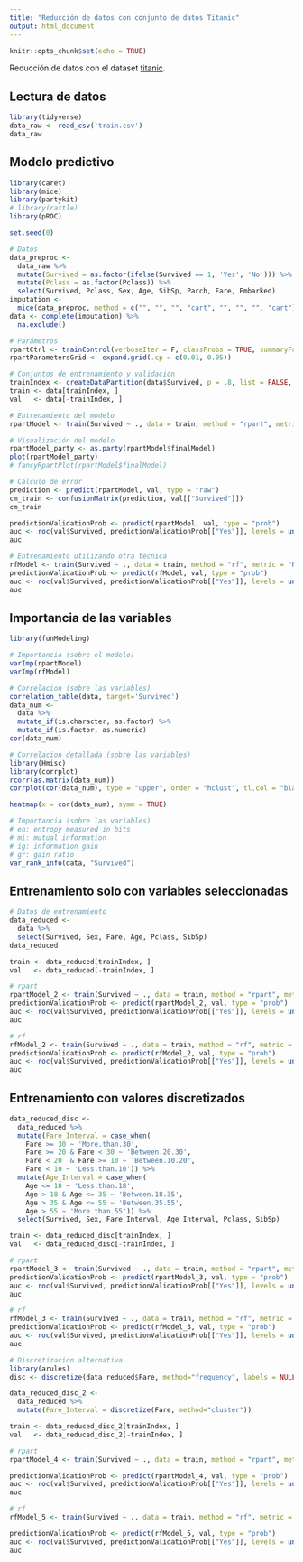 ```yaml
---
title: "Reducción de datos con conjunto de datos Titanic"
output: html_document
---
```


```r
knitr::opts_chunk$set(echo = TRUE)
```

Reducción de datos con el dataset [titanic](https://www.kaggle.com/c/titanic/).

## Lectura de datos
```r
library(tidyverse)
data_raw <- read_csv('train.csv')
data_raw
```

## Modelo predictivo
```r
library(caret)
library(mice)
library(partykit)
# library(rattle)
library(pROC)

set.seed(0)

# Datos
data_preproc <-
  data_raw %>%
  mutate(Survived = as.factor(ifelse(Survived == 1, 'Yes', 'No'))) %>%
  mutate(Pclass = as.factor(Pclass)) %>%
  select(Survived, Pclass, Sex, Age, SibSp, Parch, Fare, Embarked)
imputation <- 
  mice(data_preproc, method = c("", "", "", "cart", "", "", "", "cart"), printFlag = F)
data <- complete(imputation) %>%
  na.exclude()

# Parámetros
rpartCtrl <- trainControl(verboseIter = F, classProbs = TRUE, summaryFunction = twoClassSummary)
rpartParametersGrid <- expand.grid(.cp = c(0.01, 0.05))

# Conjuntos de entrenamiento y validación
trainIndex <- createDataPartition(data$Survived, p = .8, list = FALSE, times = 1)
train <- data[trainIndex, ] 
val   <- data[-trainIndex, ]

# Entrenamiento del modelo
rpartModel <- train(Survived ~ ., data = train, method = "rpart", metric = "ROC", trControl = rpartCtrl, tuneGrid = rpartParametersGrid)

# Visualización del modelo
rpartModel_party <- as.party(rpartModel$finalModel)
plot(rpartModel_party)
# fancyRpartPlot(rpartModel$finalModel)

# Cálculo de error
prediction <- predict(rpartModel, val, type = "raw") 
cm_train <- confusionMatrix(prediction, val[["Survived"]])
cm_train

predictionValidationProb <- predict(rpartModel, val, type = "prob")
auc <- roc(val$Survived, predictionValidationProb[["Yes"]], levels = unique(val[["Survived"]]))
auc

# Entrenamiento utilizando otra técnica
rfModel <- train(Survived ~ ., data = train, method = "rf", metric = "ROC", trControl = rpartCtrl)
predictionValidationProb <- predict(rfModel, val, type = "prob")
auc <- roc(val$Survived, predictionValidationProb[["Yes"]], levels = unique(val[["Survived"]]))
auc
```

## Importancia de las variables
```r
library(funModeling)

# Importancia (sobre el modelo)
varImp(rpartModel)
varImp(rfModel)

# Correlacion (sobre las variables)
correlation_table(data, target='Survived')
data_num <-
  data %>%
  mutate_if(is.character, as.factor) %>%
  mutate_if(is.factor, as.numeric)
cor(data_num)

# Correlacion detallada (sobre las variables)
library(Hmisc)
library(corrplot)
rcorr(as.matrix(data_num))
corrplot(cor(data_num), type = "upper", order = "hclust", tl.col = "black", tl.srt = 45)

heatmap(x = cor(data_num), symm = TRUE)

# Importancia (sobre las variables)
# en: entropy measured in bits
# mi: mutual information
# ig: information gain
# gr: gain ratio
var_rank_info(data, "Survived")
```

## Entrenamiento solo con variables seleccionadas
```r
# Datos de entrenamiento
data_reduced <-
  data %>%
  select(Survived, Sex, Fare, Age, Pclass, SibSp)
data_reduced

train <- data_reduced[trainIndex, ] 
val   <- data_reduced[-trainIndex, ]

# rpart
rpartModel_2 <- train(Survived ~ ., data = train, method = "rpart", metric = "ROC", trControl = rpartCtrl, tuneGrid = rpartParametersGrid)
predictionValidationProb <- predict(rpartModel_2, val, type = "prob")
auc <- roc(val$Survived, predictionValidationProb[["Yes"]], levels = unique(val[["Survived"]]))
auc

# rf
rfModel_2 <- train(Survived ~ ., data = train, method = "rf", metric = "ROC", trControl = rpartCtrl)
predictionValidationProb <- predict(rfModel_2, val, type = "prob")
auc <- roc(val$Survived, predictionValidationProb[["Yes"]], levels = unique(val[["Survived"]]))
auc
```

## Entrenamiento con valores discretizados
```r
data_reduced_disc <-
  data_reduced %>%
  mutate(Fare_Interval = case_when(
    Fare >= 30 ~ 'More.than.30',
    Fare >= 20 & Fare < 30 ~ 'Between.20.30',
    Fare < 20  & Fare >= 10 ~ 'Between.10.20',
    Fare < 10 ~ 'Less.than.10')) %>%
  mutate(Age_Interval = case_when(
    Age <= 18 ~ 'Less.than.18',
    Age > 18 & Age <= 35 ~ 'Between.18.35',
    Age > 35 & Age <= 55 ~ 'Between.35.55',
    Age > 55 ~ 'More.than.55')) %>%
  select(Survived, Sex, Fare_Interval, Age_Interval, Pclass, SibSp)

train <- data_reduced_disc[trainIndex, ] 
val   <- data_reduced_disc[-trainIndex, ]

# rpart
rpartModel_3 <- train(Survived ~ ., data = train, method = "rpart", metric = "ROC", trControl = rpartCtrl, tuneGrid = rpartParametersGrid)
predictionValidationProb <- predict(rpartModel_3, val, type = "prob")
auc <- roc(val$Survived, predictionValidationProb[["Yes"]], levels = unique(val[["Survived"]]))
auc

# rf
rfModel_3 <- train(Survived ~ ., data = train, method = "rf", metric = "ROC", trControl = rpartCtrl)
predictionValidationProb <- predict(rfModel_3, val, type = "prob")
auc <- roc(val$Survived, predictionValidationProb[["Yes"]], levels = unique(val[["Survived"]]))
auc

# Discretizacion alternativa
library(arules)
disc <- discretize(data_reduced$Fare, method="frequency", labels = NULL)

data_reduced_disc_2 <-
  data_reduced %>%
  mutate(Fare_Interval = discretize(Fare, method="cluster"))

train <- data_reduced_disc_2[trainIndex, ] 
val   <- data_reduced_disc_2[-trainIndex, ]

# rpart
rpartModel_4 <- train(Survived ~ ., data = train, method = "rpart", metric = "ROC", trControl = rpartCtrl, tuneGrid = rpartParametersGrid)

predictionValidationProb <- predict(rpartModel_4, val, type = "prob")
auc <- roc(val$Survived, predictionValidationProb[["Yes"]], levels = unique(val[["Survived"]]))
auc

# rf
rfModel_5 <- train(Survived ~ ., data = train, method = "rf", metric = "ROC", trControl = rpartCtrl)

predictionValidationProb <- predict(rfModel_5, val, type = "prob")
auc <- roc(val$Survived, predictionValidationProb[["Yes"]], levels = unique(val[["Survived"]]))
auc
```

